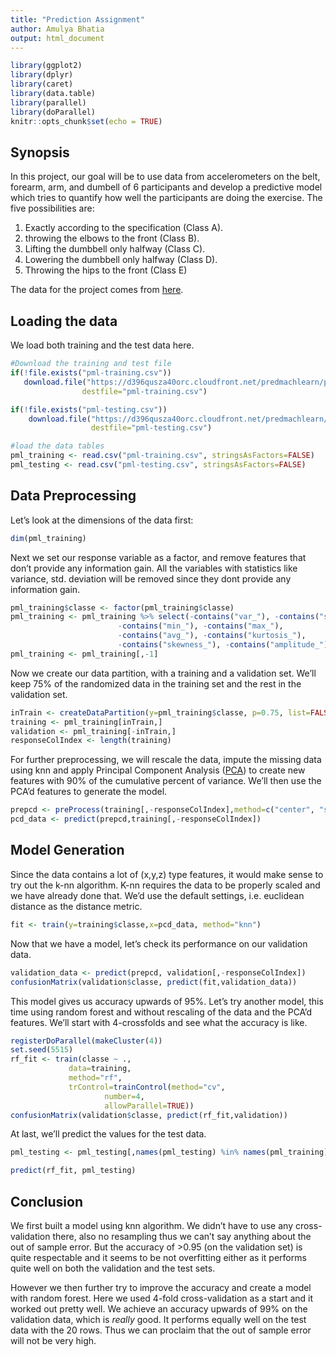 ```yaml
---
title: "Prediction Assignment"
author: Amulya Bhatia
output: html_document
---
```


```r
library(ggplot2)
library(dplyr)
library(caret)
library(data.table)
library(parallel)
library(doParallel)
knitr::opts_chunk$set(echo = TRUE)
```

## Synopsis
In this project, our goal will be to use data from accelerometers on the belt, forearm, arm, and dumbell of 6 participants and develop a predictive model which tries to quantify how well the participants are doing the exercise. The five possibilities are:

1. Exactly according to the specification (Class A). 
2. throwing the elbows to the front (Class B). 
3. Lifting the dumbbell only halfway (Class C). 
4. Lowering the dumbbell only halfway (Class D).
5. Throwing the hips to the front (Class E) 

The data for the project comes from [here](http://web.archive.org/web/20161224072740/http:/groupware.les.inf.puc-rio.br/har).

## Loading the data
We load both training and the test data here.
```r
#Download the training and test file
if(!file.exists("pml-training.csv"))
   download.file("https://d396qusza40orc.cloudfront.net/predmachlearn/pml-training.csv", 
                destfile="pml-training.csv")

if(!file.exists("pml-testing.csv"))
    download.file("https://d396qusza40orc.cloudfront.net/predmachlearn/pml-testing.csv", 
                  destfile="pml-testing.csv")

#load the data tables
pml_training <- read.csv("pml-training.csv", stringsAsFactors=FALSE)
pml_testing <- read.csv("pml-testing.csv", stringsAsFactors=FALSE)
```

## Data Preprocessing
Let's look at the dimensions of the data first:
```r
dim(pml_training)
```

Next we set our response variable as a factor, and remove features that don't provide any information gain. All the variables with statistics like variance, std. deviation will be removed since they dont provide any information gain.
```r
pml_training$classe <- factor(pml_training$classe)
pml_training <- pml_training %>% select(-contains("var_"), -contains("stddev_"),
                        -contains("min_"), -contains("max_"),
                        -contains("avg_"), -contains("kurtosis_"),
                        -contains("skewness_"), -contains("amplitude_"), -user_name, -raw_timestamp_part_1, -raw_timestamp_part_2, -cvtd_timestamp, -new_window, -num_window)
pml_training <- pml_training[,-1]
```

Now we create our data partition, with a training and a validation set. We'll keep 75% of the randomized data in the training set and the rest in the validation set.
```r
inTrain <- createDataPartition(y=pml_training$classe, p=0.75, list=FALSE)
training <- pml_training[inTrain,]
validation <- pml_training[-inTrain,]
responseColIndex <- length(training)
```

For further preprocessing, we will rescale the data, impute the missing data using knn and apply Principal Component Analysis ([PCA](https://en.wikipedia.org/wiki/Principal_component_analysis)) to create new features with 90% of the cumulative percent of variance. We'll then use the PCA'd features to generate the model.
```r
prepcd <- preProcess(training[,-responseColIndex],method=c("center", "scale", "knnImpute", "pca"), thresh=0.9)
pcd_data <- predict(prepcd,training[,-responseColIndex])
```

## Model Generation
Since the data contains a lot of (x,y,z) type features, it would make sense to try out the k-nn algorithm. K-nn requires the data to be properly scaled and we have already done that. We'd use the default settings, i.e. euclidean distance as the distance metric.
```r
fit <- train(y=training$classe,x=pcd_data, method="knn")
```

Now that we have a model, let's check its performance on our validation data.
```r
validation_data <- predict(prepcd, validation[,-responseColIndex])
confusionMatrix(validation$classe, predict(fit,validation_data))
```

This model gives us accuracy upwards of 95%. Let's try another model, this time using random forest and without rescaling of the data and the PCA'd features. We'll start with 4-crossfolds and see what the accuracy is like. 
```r
registerDoParallel(makeCluster(4))
set.seed(5515)
rf_fit <- train(classe ~ .,
             data=training,
             method="rf",
             trControl=trainControl(method="cv",
                     number=4,
                     allowParallel=TRUE))
confusionMatrix(validation$classe, predict(rf_fit,validation))
```


At last, we'll predict the values for the test data.
```r
pml_testing <- pml_testing[,names(pml_testing) %in% names(pml_training)]

predict(rf_fit, pml_testing)
```

## Conclusion
We first built a model using knn algorithm. We didn't have to use any cross-validation there, also no resampling thus we can't say anything about the out of sample error. But the accuracy of >0.95 (on the validation set) is quite respectable and it seems to be not overfitting either as it performs quite well on both the validation and the test sets.

However we then further try to improve the accuracy and create a model with random forest. Here we used 4-fold cross-validation as a start and it worked out pretty well. We achieve an accuracy upwards of 99% on the validation data, which is *really* good. It performs equally well on the test data with the 20 rows. Thus we can proclaim that the out of sample error will not be very high. 